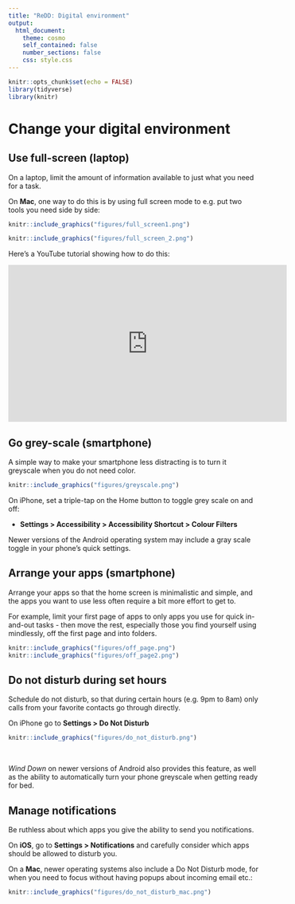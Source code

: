 ```yaml
---
title: "ReDD: Digital environment"
output:
  html_document:
    theme: cosmo
    self_contained: false
    number_sections: false
    css: style.css
---
```



```r
knitr::opts_chunk$set(echo = FALSE)
library(tidyverse)
library(knitr)
```


# Change your digital environment {.tabset}

## Use full-screen (laptop)
On a laptop, limit the amount of information available to just what you need for a task.

On **Mac**, one way to do this is by using full screen mode to e.g. put two tools you need side by side:

```r
knitr::include_graphics("figures/full_screen1.png")
```

```r
knitr::include_graphics("figures/full_screen_2.png")
```

Here's a YouTube tutorial showing how to do this:

<iframe width="560" height="315" src="https://www.youtube.com/embed/uRtWGeh5rJE" frameborder="0" allow="accelerometer; autoplay; encrypted-media; gyroscope; picture-in-picture" allowfullscreen></iframe>



## Go grey-scale (smartphone)
A simple way to make your smartphone less distracting is to turn it greyscale when you do not need color.

```r
knitr::include_graphics("figures/greyscale.png")
```

On iPhone, set a triple-tap on the Home button to toggle grey scale on and off:

- **Settings > Accessibility > Accessibility Shortcut > Colour Filters**

Newer versions of the Android operating system may include a gray scale toggle in your phone's quick settings.

## Arrange your apps (smartphone)
Arrange your apps so that the home screen is minimalistic and simple, and the apps you want to use less often require a bit more effort to get to.

For example, limit your first page of apps to only apps you use for quick in-and-out tasks - then move the rest, especially those you find yourself using mindlessly, off the first page and into folders.

```r
knitr::include_graphics("figures/off_page.png")
knitr::include_graphics("figures/off_page2.png")
```

## Do not disturb during set hours
Schedule do not disturb, so that during certain hours (e.g. 9pm to 8am) only calls from your favorite contacts go through directly.

On iPhone go to **Settings > Do Not Disturb**

```r
knitr::include_graphics("figures/do_not_disturb.png")
```

<br>

*Wind Down* on newer versions of Android also provides this feature, as well as the ability to automatically turn your phone greyscale when getting ready for bed.

## Manage notifications
Be ruthless about which apps you give the ability to send you notifications.

On **iOS**, go to **Settings > Notifications** and carefully consider which apps should be allowed to disturb you.

On a **Mac**, newer operating systems also include a Do Not Disturb mode, for when you need to focus without having popups about incoming email etc.:

```r
knitr::include_graphics("figures/do_not_disturb_mac.png")
```

